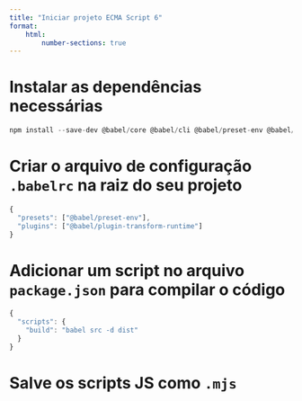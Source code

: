 ```yaml
---
title: "Iniciar projeto ECMA Script 6"
format: 
    html:
        number-sections: true
---
```


# Instalar as dependências necessárias

```js
npm install --save-dev @babel/core @babel/cli @babel/preset-env @babel/plugin-transform-runtime
```

# Criar o arquivo de configuração `.babelrc` na raiz do seu projeto

```js
{
  "presets": ["@babel/preset-env"],
  "plugins": ["@babel/plugin-transform-runtime"]
}
```
# Adicionar um script no arquivo `package.json` para compilar o código

```js
{
  "scripts": {
    "build": "babel src -d dist"
  }
}
```

# Salve os scripts JS como `.mjs`